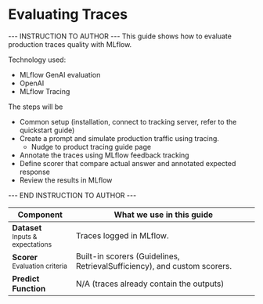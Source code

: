 # Evaluating Traces

--- INSTRUCTION TO AUTHOR ---
This guide shows how to evaluate production traces quality with MLflow.

Technology used:
- MLflow GenAI evaluation
- OpenAI
- MLflow Tracing

The steps will be
- Common setup (installation, connect to tracking server, refer to the quickstart guide)
- Create a prompt and simulate production traffic using tracing.
  - Nudge to product tracing guide page
- Annotate the traces using MLflow feedback tracking
- Define scorer that compare actual answer and annotated expected response
- Review the results in MLflow

--- END INSTRUCTION TO AUTHOR ---

<table style={{ width: "100%" }}>
  <thead>
    <tr>
      <th style={{ width: "30%" }}>Component</th>
      <th style={{ width: "70%" }}>What we use in this guide</th>
    </tr>
  </thead>
  <tbody>
    <tr>
      <td><strong>Dataset</strong><br/><small>Inputs &amp; expectations</small></td>
      <td>
        Traces logged in MLflow.
      </td>
    </tr>
    <tr>
      <td><strong>Scorer</strong><br/><small>Evaluation criteria</small></td>
      <td>
        Built-in scorers (Guidelines, RetrievalSufficiency), and custom scorers.
      </td>
    </tr>
    <tr>
      <td><strong>Predict Function</strong><br/><small></small></td>
      <td>
        N/A (traces already contain the outputs)
      </td>
    </tr>
  </tbody>
</table>
